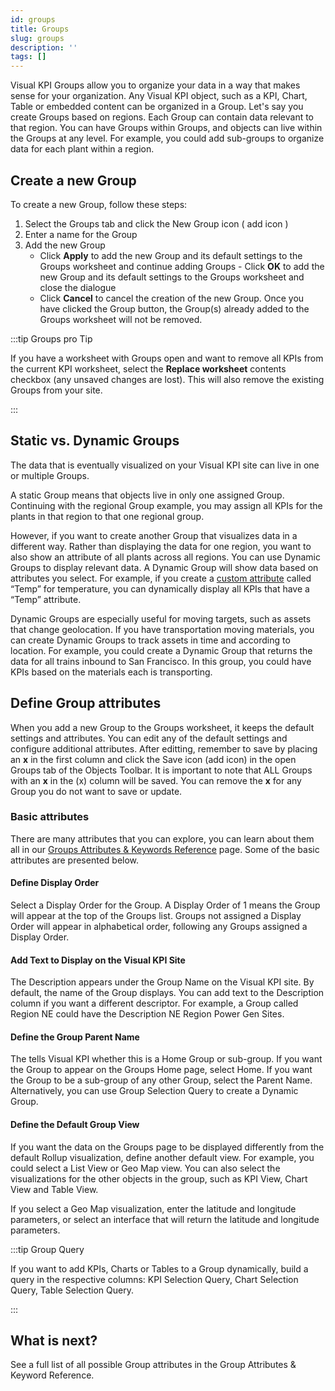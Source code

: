 ```yaml
---
id: groups
title: Groups
slug: groups
description: ''
tags: []
---
```



Visual KPI Groups allow you to organize your data in a way that makes sense for your organization. Any Visual KPI object, such as a KPI, Chart, Table or embedded content can be organized in a Group. Let's say you create Groups based on regions. Each Group can contain data relevant to that region. You can have Groups within Groups, and objects can live within the Groups at any level. For example, you could add sub-groups to organize data for each plant within a region.

<StylizedImage
  imgURL="img/designer/groups-enduser.png"
  alt="Group View for End Users"
/>

## Create a new Group

To create a new Group, follow these steps:

1. Select the Groups tab and click the New Group icon ( add icon )
2. Enter a name for the Group
3. Add the new Group
    - Click **Apply** to add the new Group and its default settings to the Groups worksheet and continue adding Groups - Click **OK** to add the new Group and its default settings to the Groups worksheet and close the dialogue 
    - Click **Cancel** to cancel the creation of the new Group. Once you have clicked the Group button, the Group(s) already added to the Groups worksheet will not be removed.

:::tip Groups pro Tip 

If you have a worksheet with Groups open and want to remove all KPIs from the current KPI worksheet, select the **Replace worksheet** contents checkbox (any unsaved changes are lost). This will also remove the existing Groups from your site.

:::

## Static vs. Dynamic Groups

The data that is eventually visualized on your Visual KPI site can live in one or multiple Groups.

A static Group means that objects live in only one assigned Group. Continuing with the regional Group example, you may assign all KPIs for the plants in that region to that one regional group.

However, if you want to create another Group that visualizes data in a different way. Rather than displaying the data for one region, you want to also show an attribute of all plants across all regions. You can use Dynamic Groups to display relevant data. A Dynamic Group will show data based on attributes you select. For example, if you create a [custom attribute](docs/visual-kpi-design/authoring/advanced#attributes) called “Temp” for temperature, you can dynamically display all KPIs that have a “Temp” attribute.

Dynamic Groups are especially useful for moving targets, such as assets that change geolocation. If you have transportation moving materials, you can create Dynamic Groups to track assets in time and according to location. For example, you could create a Dynamic Group that returns the data for all trains inbound to San Francisco. In this group, you could have KPIs based on the materials each is transporting.

<StylizedImage
  imgURL="img/designer/groups-worksheet.png"
  alt="Groups Worksheet"
/>

## Define Group attributes

When you add a new Group to the Groups worksheet, it keeps the default settings and attributes. You can edit any of the default settings and configure additional attributes. After editting, remember to save by placing an **x** in the first column and click the Save icon (add icon) in the open Groups tab of the Objects Toolbar. It is important to note that ALL Groups with an **x** in the (x) column will be saved. You can remove the **x** for any Group you do not want to save or update.

### Basic attributes

There are many attributes that you can explore, you can learn about them all in our [Groups Attributes & Keywords Reference](www.google.com) page. Some of the basic attributes are presented below.

#### Define Display Order

Select a Display Order for the Group. A Display Order of 1 means the Group will appear at the top of the Groups list. Groups not assigned a Display Order will appear in alphabetical order, following any Groups assigned a Display Order.

#### Add Text to Display on the Visual KPI Site

The Description appears under the Group Name on the Visual KPI site. By default, the name of the Group displays. You can add text to the Description column if you want a different descriptor. For example, a Group called Region NE could have the Description NE Region Power Gen Sites.

#### Define the Group Parent Name

The tells Visual KPI whether this is a Home Group or sub-group. If you want the Group to appear on the Groups Home page, select Home. If you want the Group to be a sub-group of any other Group, select the Parent Name. Alternatively, you can use Group Selection Query to create a Dynamic Group.

#### Define the Default Group View

If you want the data on the Groups page to be displayed differently from the default Rollup visualization, define another default view. For example, you could select a List View or Geo Map view. You can also select the visualizations for the other objects in the group, such as KPI View, Chart View and Table View.

If you select a Geo Map visualization, enter the latitude and longitude parameters, or select an interface that will return the latitude and longitude parameters.

:::tip Group Query

If you want to add KPIs, Charts or Tables to a Group dynamically, build a query in the respective columns: KPI Selection Query, Chart Selection Query, Table Selection Query.

:::



## What is next?

See a full list of all possible Group attributes in the Group Attributes & Keyword Reference.

